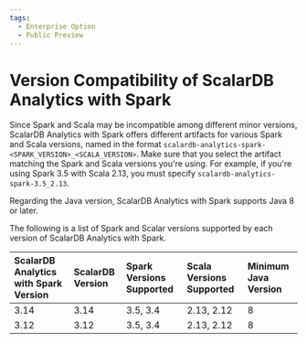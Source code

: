 ```yaml
---
tags:
  - Enterprise Option
  - Public Preview
---
```


# Version Compatibility of ScalarDB Analytics with Spark

Since Spark and Scala may be incompatible among different minor versions, ScalarDB Analytics with Spark offers different artifacts for various Spark and Scala versions, named in the format `scalardb-analytics-spark-<SPARK_VERSION>_<SCALA_VERSION>`. Make sure that you select the artifact matching the Spark and Scala versions you're using. For example, if you're using Spark 3.5 with Scala 2.13, you must specify `scalardb-analytics-spark-3.5_2.13`.

Regarding the Java version, ScalarDB Analytics with Spark supports Java 8 or later.

The following is a list of Spark and Scalar versions supported by each version of ScalarDB Analytics with Spark.

| ScalarDB Analytics with Spark Version | ScalarDB Version | Spark Versions Supported | Scala Versions Supported | Minimum Java Version |
|:--------------------------------------|:-----------------|:-------------------------|:-------------------------|:---------------------|
| 3.14                                  | 3.14             | 3.5, 3.4                 | 2.13, 2.12               | 8                    |
| 3.12                                  | 3.12             | 3.5, 3.4                 | 2.13, 2.12               | 8                    |
